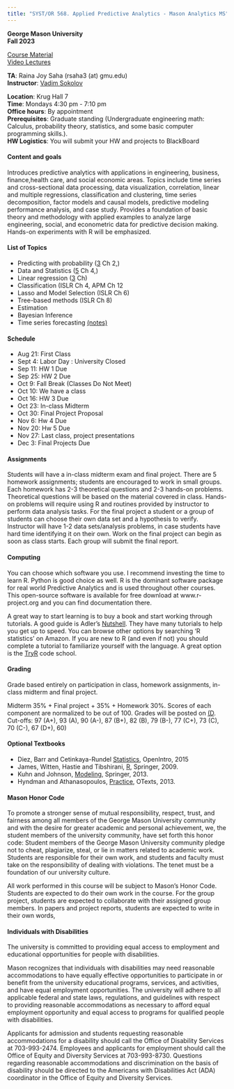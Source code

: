 ```yaml
---
title: "SYST/OR 568. Applied Predictive Analytics - Mason Analytics MS"
---
```

**George Mason University**\
**Fall 2023**\

[Course Material](https://www.dropbox.com/scl/fo/xpurnn63uanajsnwrqivc/h?rlkey=cftu2iajf74m2l3e330pyrwpw&dl=0)\
[Video Lectures](https://youtube.com/playlist?list##PLW7zhaLlN4yDnIoBcwkZYR8_-dbX1QGyW)

**TA**: Raina Joy Saha (rsaha3 (at) gmu.edu) \
**Instructor**: [Vadim Sokolov](../index.qmd)\


**Location**: Krug Hall 7\
**Time**: Mondays 4:30 pm - 7:10 pm\
**Office hours**: By appointment\
**Prerequisites**: Graduate standing (Undergraduate engineering math: Calculus, probability theory, statistics, and some basic computer programming skills.).\
**HW Logistics**: You will submit your HW and projects to BlackBoard\



#### Content and goals
Introduces predictive analytics with applications in engineering, business, finance,health care, and social economic areas. Topics include time series and cross-sectional data processing, data visualization, correlation, linear and multiple regressions, classification and clustering, time series decomposition, factor models and causal models, predictive modeling performance analysis, and case study. Provides a foundation of basic theory and methodology with applied examples to analyze large engineering, social, and econometric data for predictive decision making. Hands-on experiments with R will be emphasized.


#### List of Topics
- Predicting with probability ([3](https://www.openintro.org/stat/textbook.php?stat_book##os OpenIntro Statistics) Ch 2,)
- Data and Statistics ([5](https://www.openintro.org/stat/textbook.php?stat_book##os OpenIntro Statistics) Ch 4,)
- Linear regression ([3](http://www-bcf.usc.edu/~gareth/ISL/index.html ISLR) Ch)
- Classification (ISLR Ch 4, APM Ch 12
- Lasso and Model Selection (ISLR Ch 6)
- Tree-based methods (ISLR Ch 8)
- Estimation
- Bayesian Inference
- Time series forecasting [(notes)](https://rpubs.com/dunduk/ts)

#### Schedule
- Aug 21: First Class
- Sept 4: Labor Day : University Closed	
- Sep 11: HW 1 Due
- Sep 25: HW 2 Due
- Oct 9: Fall Break (Classes Do Not Meet)
- Oct 10: We have a class
- Oct 16: HW 3 Due
- Oct 23: In-class Midterm
- Oct 30: Final Project Proposal
- Nov 6: Hw 4 Due
- Nov 20: Hw 5 Due
- Nov 27: Last class, project presentations
- Dec 3: Final Projects Due


#### Assignments
Students will have a in-class midterm exam and final project.  There are 5 homework assignments; students are encouraged to work in small groups.  Each homework has 2-3 theoretical questions and 2-3 hands-on problems.  Theoretical questions will be based on the material covered in class. Hands-on problems will require using R and routines provided by instructor to perform data analysis tasks.  For the final project a student or a group of students can choose their own data set and a hypothesis to verify. Instructor will have 1-2 data sets/analysis problems, in case students have hard time identifying it on their own.  Work on the final project can begin as soon as class starts. Each group will submit the final report.

#### Computing
You can choose which software you use. I recommend investing the time to learn R. Python is good choice as well. R is the dominant software package for real world Predictive Analytics and is used throughout other courses. This open-source software is available for free download at www.r-project.org and you can find documentation there.

A great way to start learning is to buy a book and start working through tutorials. A good guide is Adler’s [Nutshell](http://shop.oreilly.com/product/0636920022008.do R in a). They have many tutorials to help you get up to speed. You can browse other options by searching ‘R statistics’ on Amazon.
If you are new to R (and even if not) you should complete a tutorial to familiarize yourself with the language. A great option is the [TryR](http://tryr.codeschool.com) code school.

#### Grading
Grade based entirely on participation in class, homework assignments, in-class midterm and final project.

Midterm 35\% \+ Final project \+ 35\% \+ Homework 30\%.  Scores of each component are normalized to be out of 100. Grades will be posted on [(D](https://mymasonportal.gmu.edu/ Bb). Cut-offs: 97 (A\+), 93 (A), 90 (A\-), 87 (B+), 82 (B), 79 (B\-), 77 (C\+), 73 (C), 70 (C\-), 67 (D\+), 60)

#### Optional Textbooks
- Diez, Barr and Cetinkaya-Rundel [Statistics](https://www.openintro.org/stat/textbook.php?stat_book##os OpenIntro), OpenIntro, 2015
- James, Witten, Hastie and Tibshirani, [R](http://www-bcf.usc.edu/~gareth/ISL/index.html An Introduction to Statistical Learning with Applications in), Springer, 2009.
- Kuhn and Johnson, [Modeling](http://appliedpredictivemodeling.com/ Applied Predictive), Springer, 2013.
- Hyndman and Athanasopoulos, [Practice](https://www.otexts.org/fpp Forecasting: Principles and), OTexts, 2013.

#### Mason Honor Code

To promote a stronger sense of mutual responsibility, respect, trust, and
fairness among all members of the George Mason University community and
with the desire for greater academic and personal achievement, we, the
student members of the university community, have set forth this honor code:
Student members of the George Mason University community pledge not to
cheat, plagiarize, steal, or lie in matters related to academic work.
Students are responsible for their own work, and students and faculty must take
on the responsibility of dealing with violations. The tenet must be a foundation
of our university culture.

All work performed in this course will be subject to Mason's Honor Code.
Students are expected to do their own work in the course. For the group project,
students are expected to collaborate with their assigned group members.
In papers and project reports, students are expected to write in their own words,
 

#### Individuals with Disabilities
The university is committed to providing equal access to employment and
educational opportunities for people with disabilities.

Mason recognizes that individuals with disabilities may need reasonable
accommodations to have equally effective opportunities to participate in or
benefit from the university educational programs, services, and activities, and
have equal employment opportunities. The university will adhere to all
applicable federal and state laws, regulations, and guidelines with respect to
providing reasonable accommodations as necessary to afford equal
employment opportunity and equal access to programs for qualified people
with disabilities.

Applicants for admission and students requesting reasonable accommodations
for a disability should call the Office of Disability Services at 703-993-2474.
Employees and applicants for employment should call the Office of Equity and
Diversity Services at 703-993-8730. Questions regarding reasonable
accommodations and discrimination on the basis of disability should be
directed to the Americans with Disabilities Act (ADA) coordinator in the Office of Equity and Diversity Services.

